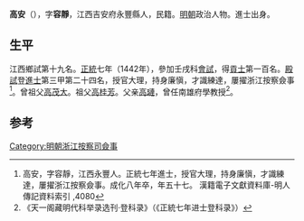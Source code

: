{{Otheruses|other=名为高安的其他人物|高安}}

'''高安'''（{{bd|1416年||1472年}}），字'''容靜'''，江西吉安府永豐縣人，民籍。[[明朝|明朝]]政治人物。進士出身。

== 生平 ==
江西鄉試第十九名。[[正统_(年号)|正統]]七年（1442年），參加壬戌科[[會試|會試]]，得[[貢士|貢士]]第一百名。[[殿試|殿試]]登[[進士|進士]]第三甲第二十四名，授官大理，持身廉愼，才識練達，屢擢浙江按察僉事<ref>高安，字容靜，江西永豐人。正統七年進士，授官大理，持身廉愼，才識練達，屢擢浙江按察僉事。成化八年卒，年五十七。	漢籍電子文獻資料庫-明人傳記資料索引 ,4080</ref>。曾祖父[[高茂大|高茂大]]。祖父[[高桂芳|高桂芳]]。父亲[[高璉|高璉]]，曾任南雄府學教授<ref>《天一阁藏明代科举录选刊·登科录》（《正統七年进士登科录》）</ref>。

==参考==
{{reflist}}

{{正統七年壬戌科殿試金榜}}

{{Authority control}}

{{DEFAULTSORT:}}
[[Category:明朝浙江按察司僉事|Category:明朝浙江按察司僉事]]


{{明朝人物小作品}}